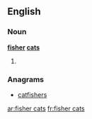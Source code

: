 ==English==

===Noun===
'''[[fisher]] [[cat]]s'''

# {{plural of|fisher cat}}

===Anagrams===
* [[catfishers#English|catfishers]]

[[ar:fisher cats]]
[[fr:fisher cats]]